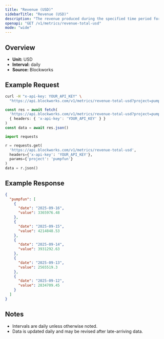 ```yaml
---
title: "Revenue (USD)"
sidebarTitle: "Revenue (USD)"
description: "The revenue produced during the specified time period for given project."
openapi: "GET /v1/metrics/revenue-total-usd"
mode: "wide"
---
```


## Overview

- **Unit:** USD
- **Interval:** daily
- **Source:** Blockworks

## Example Request

<CodeGroup>

```bash cURL
curl -H "x-api-key: YOUR_API_KEY" \
  "https://api.blockworks.com/v1/metrics/revenue-total-usd?project=pumpfun"
```

```typescript TypeScript
const res = await fetch(
  'https://api.blockworks.com/v1/metrics/revenue-total-usd?project=pumpfun',
  { headers: { 'x-api-key': 'YOUR_API_KEY' } }
)
const data = await res.json()
```

```python Python
import requests

r = requests.get(
  'https://api.blockworks.com/v1/metrics/revenue-total-usd',
  headers={'x-api-key': 'YOUR_API_KEY'},
  params={'project': 'pumpfun'}
)
data = r.json()
```

</CodeGroup>

## Example Response

```json
{
  "pumpfun": [
    {
      "date": "2025-09-16",
      "value": 3365976.48
    },
    {
      "date": "2025-09-15",
      "value": 4214848.53
    },
    {
      "date": "2025-09-14",
      "value": 3931292.63
    },
    {
      "date": "2025-09-13",
      "value": 2565519.3
    },
    {
      "date": "2025-09-12",
      "value": 2834709.45
    }
  ]
}
```

## Notes
- Intervals are daily unless otherwise noted.
- Data is updated daily and may be revised after late-arriving data.